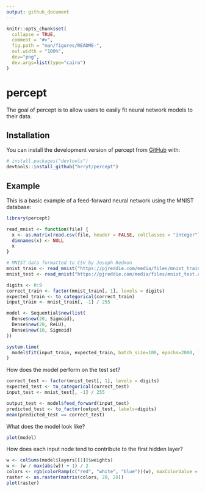 ```yaml
---
output: github_document
---
```


<!-- README.md is generated from README.Rmd. Please edit that file -->

```r
knitr::opts_chunk$set(
  collapse = TRUE,
  comment = "#>",
  fig.path = "man/figures/README-",
  out.width = "100%",
  dev="png",
  dev.args=list(type="cairo")
)
```

# percept

<!-- badges: start -->
<!-- badges: end -->

The goal of percept is to allow users to easily fit neural network models to their data.

## Installation

You can install the development version of percept from [GitHub](https://github.com/) with:

``` r
# install.packages("devtools")
devtools::install_github("hrryt/percept")
```

## Example

This is a basic example of a feed-forward neural network using the MNIST database:

```r
library(percept)

read_mnist <- function(file) {
  x <- as.matrix(read.csv(file, header = FALSE, colClasses = "integer"))
  dimnames(x) <- NULL
  x
}

# MNIST data formatted to CSV by Joseph Redmon
mnist_train <- read_mnist("https://pjreddie.com/media/files/mnist_train.csv")
mnist_test <- read_mnist("https://pjreddie.com/media/files/mnist_test.csv")

digits <- 0:9
correct_train <- factor(mnist_train[, 1], levels = digits)
expected_train <- to_categorical(correct_train)
input_train <- mnist_train[, -1] / 255

model <- Sequential$new(list(
  Dense$new(20, Sigmoid),
  Dense$new(20, ReLU),
  Dense$new(10, Sigmoid)
))

system.time(
  model$fit(input_train, expected_train, batch_size=100, epochs=2000, learning_rate=1)
)
```

How does the model perform on the test set?

```r
correct_test <- factor(mnist_test[, 1], levels = digits)
expected_test <- to_categorical(correct_test)
input_test <- mnist_test[, -1] / 255

output_test <- model$feed_forward(input_test)
predicted_test <- to_factor(output_test, labels=digits)
mean(predicted_test == correct_test)
```

What does the model look like?

```r
plot(model)
```

How does each input node tend to contribute to the first hidden layer?

```r
w <- colSums(model$layers[[1]]$weights)
w <- (w / max(abs(w)) + 1) / 2
colors <- rgb(colorRamp(c("red", "white", "blue"))(w), maxColorValue = 255)
raster <- as.raster(matrix(colors, 28, 28))
plot(raster)
```
